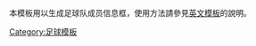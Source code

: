 <includeonly><!-- 在這裡加入模板的保護標識 --></includeonly><noinclude>{{template doc page viewed directly}}</noinclude>
<!-- 在本行下編輯模板說明 -->
本模板用以生成足球队成员信息框，使用方法請參見[[:en:Template:Football squad2 start|英文模板]]的說明。
<includeonly>
<!-- 本行下加入模板的分類 -->
[[Category:足球模板]]
<!-- 本行下加入模板的跨語言鏈接 -->
</includeonly>